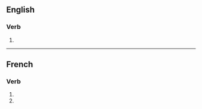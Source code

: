 {{also|simplifiés}}

==English==

===Verb===
{{head|en|verb form}}

# {{en-third-person singular of|simplify}}

----

==French==

===Verb===
{{fr-verb-form}}

# {{inflection of|simplifier||2|s|pres|indc|lang=fr}}
# {{inflection of|simplifier||2|s|pres|subj|lang=fr}}